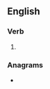==English==

===Verb===
{{head|en|present participle}}

# {{present participle of|squire|lang=en|nocat=1}}

===Anagrams===
* {{anagrams|en|a=giinqrsu|Quirings}}